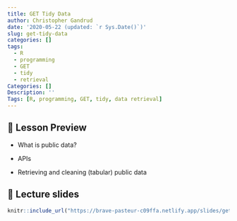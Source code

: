 ```yaml
---
title: GET Tidy Data
author: Christopher Gandrud
date: '2020-05-22 (updated: `r Sys.Date()`)'
slug: get-tidy-data
categories: []
tags:
  - R
  - programming
  - GET
  - tidy
  - retrieval
Categories: []
Description: ''
Tags: [R, programming, GET, tidy, data retrieval]
---
```


## 📝 Lesson Preview

- What is public data?

- APIs

- Retrieving and cleaning (tabular) public data

## 📣 Lecture slides

```r
knitr::include_url("https://brave-pasteur-c09ffa.netlify.app/slides/get-tidy-data")
```